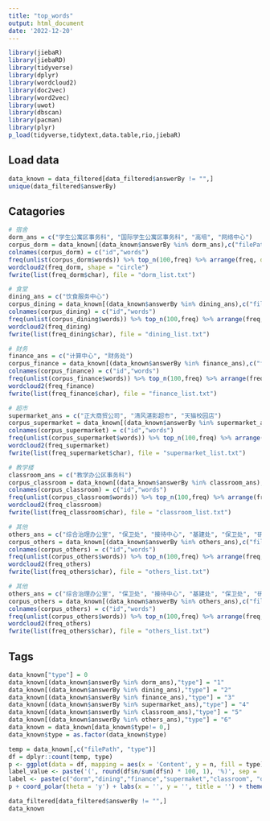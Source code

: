 ```yaml
---
title: "top_words"
output: html_document
date: '2022-12-20'
---
```


```r
library(jiebaR)
library(jiebaRD)
library(tidyverse)
library(dplyr)
library(wordcloud2)
library(doc2vec)
library(word2vec)
library(uwot)
library(dbscan)
library(pacman)
library(plyr)
p_load(tidyverse,tidytext,data.table,rio,jiebaR)
```

## Load data

```r
data_known = data_filtered[data_filtered$answerBy != "",]
unique(data_filtered$answerBy)
```

## Catagories

```r
# 宿舍
dorm_ans = c("学生公寓区事务科", "国际学生公寓区事务科", "高培", "网络中心")
corpus_dorm = data_known[(data_known$answerBy %in% dorm_ans),c("filePath","results")]
colnames(corpus_dorm) = c("id","words")
freq(unlist(corpus_dorm$words)) %>% top_n(100,freq) %>% arrange(freq, decreasing = TRUE) -> freq_dorm
wordcloud2(freq_dorm, shape = "circle")
fwrite(list(freq_dorm$char), file = "dorm_list.txt")
```

```r
# 食堂
dining_ans = c("饮食服务中心")
corpus_dining = data_known[(data_known$answerBy %in% dining_ans),c("filePath","results")]
colnames(corpus_dining) = c("id","words")
freq(unlist(corpus_dining$words)) %>% top_n(100,freq) %>% arrange(freq, decreasing = TRUE) -> freq_dining
wordcloud2(freq_dining)
fwrite(list(freq_dining$char), file = "dining_list.txt")
```
```r
# 财务
finance_ans = c("计算中心", "财务处")
corpus_finance = data_known[(data_known$answerBy %in% finance_ans),c("filePath","results")]
colnames(corpus_finance) = c("id","words")
freq(unlist(corpus_finance$words)) %>% top_n(100,freq) %>% arrange(freq, decreasing = TRUE) -> freq_finance
wordcloud2(freq_finance)
fwrite(list(freq_finance$char), file = "finance_list.txt")
```

```r
# 超市
supermarket_ans = c("正大商贸公司", "清风湛影超市", "天猫校园店")
corpus_supermarket = data_known[(data_known$answerBy %in% supermarket_ans),c("filePath","results")]
colnames(corpus_supermarket) = c("id","words")
freq(unlist(corpus_supermarket$words)) %>% top_n(100,freq) %>% arrange(freq, decreasing = TRUE) -> freq_supermarket
wordcloud2(freq_supermarket)
fwrite(list(freq_supermarket$char), file = "supermarket_list.txt")
```



```r
# 教学楼
classroom_ans = c("教学办公区事务科")
corpus_classroom = data_known[(data_known$answerBy %in% classroom_ans),c("filePath","results")]
colnames(corpus_classroom) = c("id","words")
freq(unlist(corpus_classroom$words)) %>% top_n(100,freq) %>% arrange(freq, decreasing = TRUE) -> freq_classroom
wordcloud2(freq_classroom)
fwrite(list(freq_classroom$char), file = "classroom_list.txt")
```


```r
# 其他
others_ans = c("综合治理办公室", "保卫处", "接待中心", "基建处", "保卫处", "研工部", "学生处", "研工部", "体育部")
corpus_others = data_known[(data_known$answerBy %in% others_ans),c("filePath","results")]
colnames(corpus_others) = c("id","words")
freq(unlist(corpus_others$words)) %>% top_n(100,freq) %>% arrange(freq, decreasing = TRUE) -> freq_others
wordcloud2(freq_others)
fwrite(list(freq_others$char), file = "others_list.txt")
```


```r
# 其他
others_ans = c("综合治理办公室", "保卫处", "接待中心", "基建处", "保卫处", "研工部", "学生处", "研工部", "体育部")
corpus_others = data_known[(data_known$answerBy %in% others_ans),c("filePath","results")]
colnames(corpus_others) = c("id","words")
freq(unlist(corpus_others$words)) %>% top_n(100,freq) %>% arrange(freq, decreasing = TRUE) -> freq_others
wordcloud2(freq_others)
fwrite(list(freq_others$char), file = "others_list.txt")
```

## Tags
```r
data_known["type"] = 0 
data_known[(data_known$answerBy %in% dorm_ans),"type"] = "1"
data_known[(data_known$answerBy %in% dining_ans),"type"] = "2"
data_known[(data_known$answerBy %in% finance_ans),"type"] = "3"
data_known[(data_known$answerBy %in% supermarket_ans),"type"] = "4"
data_known[(data_known$answerBy %in% classroom_ans),"type"] = "5"
data_known[(data_known$answerBy %in% others_ans),"type"] = "6"
data_known = data_known[data_known$type!= 0,]
data_known$type = as.factor(data_known$type)
```

```r
temp = data_known[,c("filePath", "type")]
df = dplyr::count(temp, type)
p <- ggplot(data = df, mapping = aes(x = 'Content', y = n, fill = type)) + geom_bar(stat = 'identity', position = 'stack', width = 1)
label_value <- paste('(', round(df$n/sum(df$n) * 100, 1), '%)', sep = '')
label <- paste(c("dorm","dining","finance","supermaket","classroom", "others"), label_value, sep = '')
p + coord_polar(theta = 'y') + labs(x = '', y = '', title = '') + theme(axis.text = element_blank()) + theme(axis.ticks = element_blank()) + scale_fill_discrete(labels = label)
```


```r
data_filtered[data_filtered$answerBy != "",]
data_known
```

